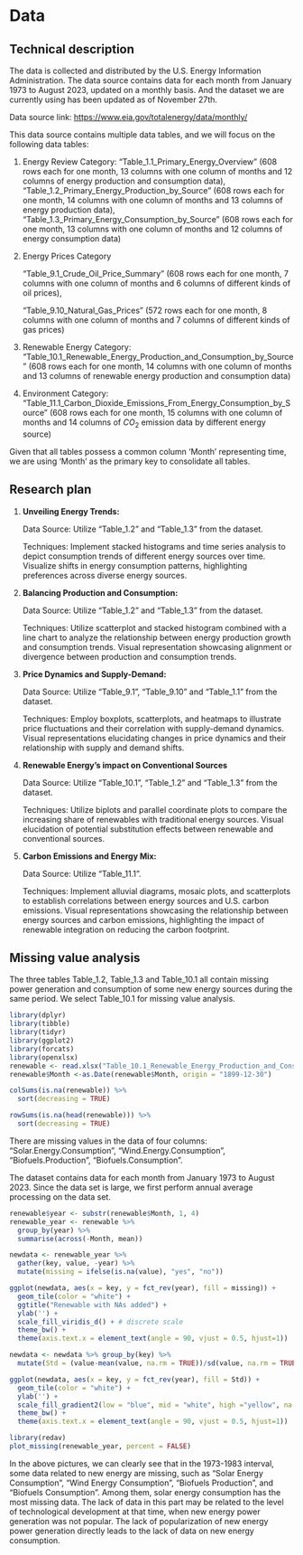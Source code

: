 # Data

## Technical description

The data is collected and distributed by the U.S. Energy Information Administration. The data source contains data for each month from January 1973 to August 2023, updated on a monthly basis. And the dataset we are currently using has been updated as of November 27th.

Data source link: <https://www.eia.gov/totalenergy/data/monthly/>

This data source contains multiple data tables, and we will focus on the following data tables:

1.  Energy Review Category: "Table_1.1_Primary_Energy_Overview" (608 rows each for one month, 13 columns with one column of months and 12 columns of energy production and consumption data), "Table_1.2_Primary_Energy_Production_by_Source" (608 rows each for one month, 14 columns with one column of months and 13 columns of energy production data), "Table_1.3_Primary_Energy_Consumption_by_Source" (608 rows each for one month, 13 columns with one column of months and 12 columns of energy consumption data)

2.  Energy Prices Category

    "Table_9.1_Crude_Oil_Price_Summary" (608 rows each for one month, 7 columns with one column of months and 6 columns of different kinds of oil prices),

    "Table_9.10_Natural_Gas_Prices" (572 rows each for one month, 8 columns with one column of months and 7 columns of different kinds of gas prices)

3.  Renewable Energy Category: "Table_10.1_Renewable_Energy_Production_and_Consumption_by_Source" (608 rows each for one month, 14 columns with one column of months and 13 columns of renewable energy production and consumption data)

4.  Environment Category: "Table_11.1_Carbon_Dioxide_Emissions_From_Energy_Consumption_by_Source" (608 rows each for one month, 15 columns with one column of months and 14 columns of $CO_2$ emission data by different energy source)

Given that all tables possess a common column 'Month' representing time, we are using 'Month' as the primary key to consolidate all tables.

## Research plan

1.  **Unveiling Energy Trends:**

    Data Source: Utilize "Table_1.2" and "Table_1.3" from the dataset.

    Techniques: Implement stacked histograms and time series analysis to depict consumption trends of different energy sources over time. Visualize shifts in energy consumption patterns, highlighting preferences across diverse energy sources.

2.  **Balancing Production and Consumption:**

    Data Source: Utilize "Table_1.2" and "Table_1.3" from the dataset.

    Techniques: Utilize scatterplot and stacked histogram combined with a line chart to analyze the relationship between energy production growth and consumption trends. Visual representation showcasing alignment or divergence between production and consumption trends.

3.  **Price Dynamics and Supply-Demand:**

    Data Source: Utilize "Table_9.1", "Table_9.10" and "Table_1.1" from the dataset.

    Techniques: Employ boxplots, scatterplots, and heatmaps to illustrate price fluctuations and their correlation with supply-demand dynamics. Visual representations elucidating changes in price dynamics and their relationship with supply and demand shifts.

4.  **Renewable Energy's impact on Conventional Sources**

    Data Source: Utilize "Table_10.1", "Table_1.2" and "Table_1.3" from the dataset.

    Techniques: Utilize biplots and parallel coordinate plots to compare the increasing share of renewables with traditional energy sources. Visual elucidation of potential substitution effects between renewable and conventional sources.

5.  **Carbon Emissions and Energy Mix:**

    Data Source: Utilize "Table_11.1".

    Techniques: Implement alluvial diagrams, mosaic plots, and scatterplots to establish correlations between energy sources and U.S. carbon emissions. Visual representations showcasing the relationship between energy sources and carbon emissions, highlighting the impact of renewable integration on reducing the carbon footprint.

## Missing value analysis

The three tables Table_1.2, Table_1.3 and Table_10.1 all contain missing power generation and consumption of some new energy sources during the same period. We select Table_10.1 for missing value analysis.

```r
library(dplyr)
library(tibble)
library(tidyr)
library(ggplot2)
library(forcats)
library(openxlsx)
renewable <- read.xlsx("Table_10.1_Renewable_Energy_Production_and_Consumption_by_Source.xlsx")
renewable$Month <-as.Date(renewable$Month, origin = "1899-12-30")
```

```r
colSums(is.na(renewable)) %>%
  sort(decreasing = TRUE)
```

```r
rowSums(is.na(head(renewable))) %>%
  sort(decreasing = TRUE)
```

There are missing values in the data of four columns: "Solar.Energy.Consumption", "Wind.Energy.Consumption", "Biofuels.Production", "Biofuels.Consumption".

The dataset contains data for each month from January 1973 to August 2023. Since the data set is large, we first perform annual average processing on the data set.

```r
renewable$year <- substr(renewable$Month, 1, 4)
renewable_year <- renewable %>%
  group_by(year) %>%
  summarise(across(-Month, mean))

newdata <- renewable_year %>%
  gather(key, value, -year) %>%
  mutate(missing = ifelse(is.na(value), "yes", "no"))
```

```r
ggplot(newdata, aes(x = key, y = fct_rev(year), fill = missing)) +
  geom_tile(color = "white") + 
  ggtitle("Renewable with NAs added") +
  ylab('') + 
  scale_fill_viridis_d() + # discrete scale
  theme_bw() +
  theme(axis.text.x = element_text(angle = 90, vjust = 0.5, hjust=1))
```

```r
newdata <- newdata %>% group_by(key) %>% 
  mutate(Std = (value-mean(value, na.rm = TRUE))/sd(value, na.rm = TRUE)) %>% ungroup()

ggplot(newdata, aes(x = key, y = fct_rev(year), fill = Std)) +
  geom_tile(color = "white") + 
  ylab('') + 
  scale_fill_gradient2(low = "blue", mid = "white", high ="yellow", na.value = "black") +
  theme_bw() +
  theme(axis.text.x = element_text(angle = 90, vjust = 0.5, hjust=1))
```

```r
library(redav)
plot_missing(renewable_year, percent = FALSE)
```

In the above pictures, we can clearly see that in the 1973-1983 interval, some data related to new energy are missing, such as "Solar Energy Consumption", "Wind Energy Consumption", "Biofuels Production", and "Biofuels Consumption". Among them, solar energy consumption has the most missing data. The lack of data in this part may be related to the level of technological development at that time, when new energy power generation was not popular. The lack of popularization of new energy power generation directly leads to the lack of data on new energy consumption.
